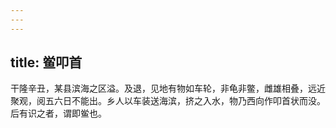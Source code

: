 ```yaml
---
---
---
```

title: 鲎叩首
---



干隆辛丑，某县滨海之区溢。及退，见地有物如车轮，非龟非鳖，雌雄相叠，远近聚观，阅五六日不能出。乡人以车装送海滨，挤之入水，物乃西向作叩首状而没。后有识之者，谓即鲎也。